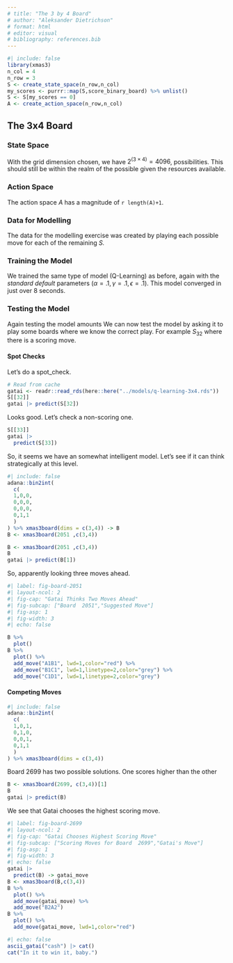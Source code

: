```yaml
---
# title: "The 3 by 4 Board"
# author: "Aleksander Dietrichson"
# format: html
# editor: visual
# bibliography: references.bib
---
```


```r
#| include: false
library(xmas3)
n_col = 4
n_row = 3
S <- create_state_space(n_row,n_col)
my_scores <- purrr::map(S,score_binary_board) %>% unlist()
S <- S[my_scores == 0] 
A <- create_action_space(n_row,n_col)
```


## The 3x4 Board


### State Space

With the grid dimension chosen, we have $2^{(3\times4)}=4096$, possibilities. This should still be within the realm of the possible given the resources available.

### Action Space

The action space $A$ has a magnitude of `r length(A)+1`.

### Data for Modelling

The data for the modelling exercise was created by playing each possible move for each of the remaining *S.*

### Training the Model

We trained the same type of model (Q-Learning) as before, again with the *standard default* parameters ($\alpha=.1,\gamma=.1, \epsilon=.1$). This model converged in just over 8 seconds.

### Testing the Model

Again testing the model amounts We can now test the model by asking it to play some boards where we know the correct play. For example $S_{32}$ where there is a scoring move.

#### Spot Checks

Let's do a spot_check.

```r
# Read from cache
gatai <- readr::read_rds(here::here("../models/q-learning-3x4.rds"))
S[[32]]
gatai |> predict(S[32])
```

Looks good. Let's check a non-scoring one.

```r
S[[33]]
gatai |>
  predict(S[33])
```

So, it seems we have an somewhat intelligent model. Let's see if it can think strategically at this level.

```r
#| include: false
adana::bin2int(
  c(
  1,0,0,
  0,0,0,
  0,0,0,
  0,1,1
  )
) %>% xmas3board(dims = c(3,4)) -> B
B <- xmas3board(2051 ,c(3,4))
```

```r
B <- xmas3board(2051 ,c(3,4))
B
gatai |> predict(B[1])
```

So, apparently looking three moves ahead.

```r
#| label: fig-board-2051 
#| layout-ncol: 2
#| fig-cap: "Gatai Thinks Two Moves Ahead"
#| fig-subcap: ["Board  2051","Suggested Move"]
#| fig-asp: 1
#| fig-width: 3
#| echo: false

B %>% 
  plot()
B %>% 
  plot() %>% 
  add_move("A1B1", lwd=1,color="red") %>% 
  add_move("B1C1", lwd=1,linetype=2,color="grey") %>% 
  add_move("C1D1", lwd=1,linetype=2,color="grey")

```

#### Competing Moves

```r
#| include: false
adana::bin2int(
  c(
  1,0,1,
  0,1,0,
  0,0,1,
  0,1,1
  )
) %>% xmas3board(dims = c(3,4))
```

Board 2699 has two possible solutions. One scores higher than the other

```r
B <- xmas3board(2699, c(3,4))[1]
B
gatai |> predict(B) 
```

We see that Gatai chooses the highest scoring move.

```r
#| label: fig-board-2699 
#| layout-ncol: 2
#| fig-cap: "Gatai Chooses Highest Scoring Move"
#| fig-subcap: ["Scoring Moves for Board  2699","Gatai's Move"]
#| fig-asp: 1
#| fig-width: 3
#| echo: false
gatai |>
  predict(B) -> gatai_move
B <- xmas3board(B,c(3,4))
B %>% 
  plot() %>% 
  add_move(gatai_move) %>% 
  add_move("B2A2")
B %>% 
  plot() %>% 
  add_move(gatai_move, lwd=1,color="red") 
```

::: {.column-margin}
```r
#| echo: false
ascii_gatai("cash") |> cat()
cat("In it to win it, baby.")

```

:::
